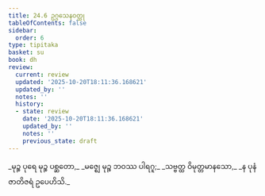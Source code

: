 ```yaml
---
title: 24.6 ဥဂ္ဂသေနဝတ္ထု
tableOfContents: false
sidebar:
  order: 6
type: tipitaka
basket: su
book: dh
review:
  current: review
  updated: '2025-10-20T18:11:36.168621'
  updated_by: ''
  notes: ''
  history:
  - state: review
    date: '2025-10-20T18:11:36.168621'
    updated_by: ''
    notes: ''
    previous_state: draft
---
```



<DynamicBreadcrumb />


<ReviewStatus review={frontmatter.review} showDetails={true} />

<HypothesisAnnotation frontmatter={frontmatter} />

<Division number="348" book="dh" e="ch" v="18" p="63">

<Paragraph number="374" type="verses" book="dh">
_မုဉ္စ ပုရေ မုဉ္စ ပစ္ဆတော,_  
_မဇ္ဈေ မုဉ္စ ဘဝဿ ပါရဂူ;_  
_သဗ္ဗတ္ထ ဝိမုတ္တမာနသော,_  
_န ပုနံ ဇာတိဇရံ ဥပေဟိသိ._
</Paragraph>
</Division>